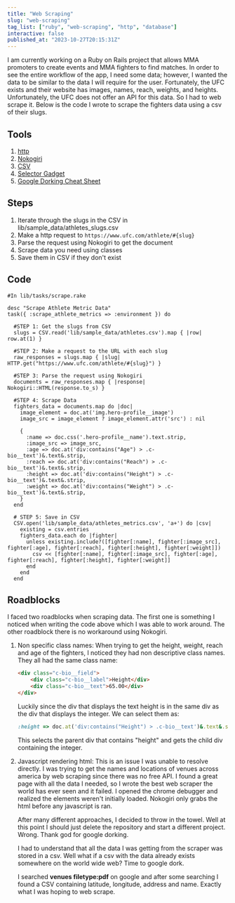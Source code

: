 ```yaml
---
title: "Web Scraping"
slug: "web-scraping"
tag_list: ["ruby", "web-scraping", "http", "database"]
interactive: false
published_at: "2023-10-27T20:15:31Z"
---
```


I am currently working on a Ruby on Rails project that allows MMA promoters to create events and MMA fighters to find matches. In order to see the entire workflow of the app, I need some data; however, I wanted the data to be similar to the data I will require for the user. Fortunately, the UFC exists and their website has images, names, reach, weights, and heights. Unfortunately, the UFC does not offer an API for this data. So I had to web scrape it. Below is the code I wrote to scrape the fighters data using a csv of their slugs.

## Tools

1. [http](https://github.com/httprb/http)
2. [Nokogiri](https://github.com/sparklemotion/nokogiri)
3. [CSV](https://ruby-doc.org/stdlib-2.6.1/libdoc/csv/rdoc/CSV.html)
4. [Selector Gadget](https://selectorgadget.com/)
5. [Google Dorking Cheat Sheet](https://gist.github.com/ikuamike/c2611b171d64b823c1c1956129cbc055)

## Steps

1. Iterate through the slugs in the CSV in lib/sample_data/athletes_slugs.csv
2. Make a http request to `https://www.ufc.com/athlete/#{slug}`
3. Parse the request using Nokogiri to get the document
4. Scrape data you need using classes
5. Save them in CSV if they don't exist

## Code

```rails
#In lib/tasks/scrape.rake

desc "Scrape Athlete Metric Data"
task({ :scrape_athlete_metrics => :environment }) do

  #STEP 1: Get the slugs from CSV
  slugs = CSV.read('lib/sample_data/athletes.csv').map { |row| row.at(1) }

  #STEP 2: Make a request to the URL with each slug
  raw_responses = slugs.map { |slug| HTTP.get("https://www.ufc.com/athlete/#{slug}") }

  #STEP 3: Parse the request using Nokogiri
  documents = raw_responses.map { |response| Nokogiri::HTML(response.to_s) }

  #STEP 4: Scrape Data
  fighters_data = documents.map do |doc|
    image_element = doc.at('img.hero-profile__image')
    image_src = image_element ? image_element.attr('src') : nil

    {
      :name => doc.css('.hero-profile__name').text.strip,
      :image_src => image_src,
      :age => doc.at('div:contains("Age") > .c-bio__text')&.text&.strip,
      :reach => doc.at('div:contains("Reach") > .c-bio__text')&.text&.strip,
      :height => doc.at('div:contains("Height") > .c-bio__text')&.text&.strip,
      :weight => doc.at('div:contains("Weight") > .c-bio__text')&.text&.strip,
    }
  end
  
  # STEP 5: Save in CSV
  CSV.open('lib/sample_data/athletes_metrics.csv', 'a+') do |csv|
    existing = csv.entries
    fighters_data.each do |fighter|
      unless existing.include?([fighter[:name], fighter[:image_src], fighter[:age], fighter[:reach], fighter[:height], fighter[:weight]])
        csv << [fighter[:name], fighter[:image_src], fighter[:age], fighter[:reach], fighter[:height], fighter[:weight]]
      end
    end
  end

```

## Roadblocks

I faced two roadblocks when scraping data. The first one is something I noticed when writing the code above which I was able to work around. The other roadblock there is no workaround using Nokogiri.

1. Non specific class names:
    When trying to get the height, weight, reach and age of the fighters, I noticed they had non descriptive class names. They all had the same class name:

    ```html
    <div class="c-bio__field">
        <div class="c-bio__label">Height</div>
        <div class="c-bio__text">65.00</div>
    </div>
    ```

    Luckily since the div that displays the text height is in the same div as the div that displays the integer. We can select them as:

    ```ruby
    :height => doc.at('div:contains("Height") > .c-bio__text')&.text&.strip,
    ```

    This selects the parent div that contains "height" and gets the child div containing the integer.

2. Javascript rendering html: 
    This is an issue I was unable to resolve directly. I was trying to get the names and locations of venues across america by web scraping since there was no free API. I found a great page with all the data I needed, so I wrote the best web scraper the world has ever seen and it failed. I opened the chrome debugger and realized the elements weren't initially loaded. Nokogiri only grabs the html before any javascript is ran. 

    After many different approaches, I decided to throw in the towel. Well at this point I should just delete the repository and start a different project. Wrong. Thank god for google dorking. 

    I had to understand that all the data I was getting from the scraper was stored in a csv. Well what if a csv with the data already exists somewhere on the world wide web? Time to google dork. 

    I searched **venues filetype:pdf** on google and after some searching I found a CSV containing latitude, longitude, address and name. Exactly what I was hoping to web scrape.
